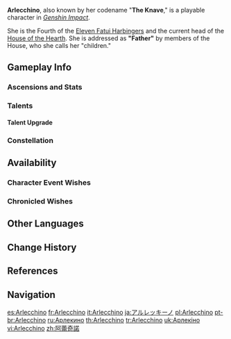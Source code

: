 {{CharacterTabs}}
{{About|the playable character|the Weekly Boss|The Knave|the previous holder of the title "The Knave"|Crucabena|the [[Genius Invokation TCG]] Character Card|Arlecchino (Character Card)}}
{{Character Infobox
|image            = <gallery>
Arlecchino Card.png|Card
Character Arlecchino Full Wish.png|Wish
Character Arlecchino Game.png|In-Game
</gallery>

<!--Playable Character Information-->
|type             = Playable
|element          = Pyro
|weapon           = Polearm
|quality          = 5

<!--Character Information-->
|name             = Arlecchino
|realname         = Peruere<ref name="The Song Burning in the Embers">YouTube: [https://youtu.be/tN5JACOEJFM "The Song Burning in the Embers" Full Animated Short] (Timestamp: 29s)</ref>
|birthday         = August 22nd
|constellation    = Ignis Purgatorius
|region           = Snezhnaya
|region2          = Khaenri'ah
|regionNote2      = in lore
|region3          = Fontaine
|regionNote3      = in lore
|affiliation      = Fatui
|affiliationNote  = on profile
|affiliation2     = House of the Hearth
|affiliation3     = Eleven Fatui Harbingers
|dish             = Hearthfire's Trail
|namecard         = Arlecchino: Edict
|obtain           = * [[The Hearth's Ashen Shadow|Event Wish &mdash; The Hearth's Ashen Shadow]]
|obtainType       = Event-Exclusive
|event_name       = The Hearth's Ashen Shadow
|releaseDate      = 2024-04-24

<!--Family-->
|ancestry         = Crimson Moon Dynasty
|mother           = Crucabena
|motherNote       = "Mother" guardian, deceased
|child            = Lyney
|childNote        = ward "son"
|child2           = Lynette
|childNote2       = ward "daughter"
|child3           = Freminet
|childNote3       = ward "son"
|child4           = Other House of the Hearth members
|childNote4       = ward "children"
|sibling          = Clervie
|siblingNote      = pledged sister, deceased

<!--Titles-->
|title            = Dire Balemoon
|title2           = Head of the House of the Hearth

<!--Voice Actors-->
|voiceEN          = {{w|Erin Yvette}}<ref name="lazzo video description">YouTube: [https://youtu.be/TmaAOV4SJNQ Teyvat Chapter Interlude Teaser: A Winter Night's Lazzo] (Video Description)</ref>
|voiceCN          = [https://zh.moegirl.org.cn/黄莺 Huang Ying ({{zh|黄莺}})]<ref name="Lazzo Chinese">Bilibili: [https://www.bilibili.com/video/BV1mB4y1e7Lh {{zh|《原神·提瓦特篇》幕间PV-「冬夜愚戏」}}] (Video Description)</ref>
|voiceJP          = {{w|Nanako Mori|Mori Nanako ({{ja|森なな子}})}}<ref>Twitter: [https://twitter.com/Genshin_7/status/1546349346001588224 JP VA Announcement]</ref>
|voiceKR          = {{w|ko:이명희 (성우)|Lee Myung-hee ({{ko|이명희}})}}<ref name="Lazzo Korean">YouTube: [https://youtu.be/MgcKHysZ_Dc {{ko|원신 티바트편 막간 PV - 「한겨울 밤의 광대극」}}] (Video Description)</ref>
}}
'''Arlecchino''', also known by her codename "'''The Knave'''," is a playable {{Pyro}} character in ''[[Genshin Impact]]''.

She is the Fourth of the [[Eleven Fatui Harbingers]] and the current head of the [[House of the Hearth]]. She is addressed as '''"Father"''' by members of the House, who she calls her "children."

==Gameplay Info==
===Ascensions and Stats===
{{Character Ascensions and Stats}}

===Talents===
{{Talent Table}}

====Talent Upgrade====
{{Talent Upgrade}}

===Constellation===
{{Constellation Table}}

==Availability==
===Character Event Wishes===
{{Featured}}

===Chronicled Wishes===
{{Featured|chronicled=1}}

==Other Languages==
{{Other Languages
|1_default_hidden = 1
|1_en     = Arlecchino
|1_zhs    = 阿蕾奇诺
|1_zhs_rm = Ālěiqínuò
|1_zht    = 阿蕾奇諾
|1_zht_rm = Ālěiqínuò
|1_ja     = アルレッキーノ
|1_ja_rm  = Arurekkiino
|1_ko     = 아를레키노
|1_es     = Arlecchino
|1_fr     = Arlecchino
|1_ru     = Арлекино
|1_th     = Arlecchino
|1_vi     = Arlecchino
|1_de     = Arlecchino
|1_id     = Arlecchino
|1_pt     = Arlecchino
|1_tr     = Arlecchino
|1_it     = Arlecchino
|2_en     = The Knave
|2_zhs    = 仆人
|2_zhs_rm = Púrén
|2_zht    = 僕人
|2_zht_rm = Púrén
|2_zh_tl  = Servant
|2_ja     = 召使
|2_ja_rm  = Meshitsukai
|2_ja_tl  = Servant
|2_ko     = {{tt|하인|下人}}
|2_ko_tl  = Servant
|2_es     = La Sota
|2_es_tl  = The Knave
|2_fr     = Valet
|2_fr_tl  = {{w|Valet}}
|2_ru     = Слуга
|2_ru_tl  = The Servant
|2_th     = The Knave
|2_vi     = The Knave
|2_de     = Bedienstete
|2_de_tl  = Attendant
|2_id     = The Knave
|2_pt     = Serva
|2_pt_tl  = Servant
|2_tr     = Yaver
|2_tr_tl  = Aide
|2_it     = La Fantesca
|2_it_tl  = The Servant
|3_en     = Peruere
|3_zhs    = 佩露薇利
|3_zhs_rm = Pèilùwēilì
|3_zht    = 佩露薇利
|3_zht_rm = Pèilùwéilì
|3_ja     = ペルヴェーレ
|3_ja_rm  = Peruveere
|3_ko     = 페르엘
|3_es     = Peruere
|3_fr     = Peruere
|3_ru     = Перуэр
|3_th     = Peruere
|3_vi     = Peruere
|3_de     = Peruere
|3_id     = Peruere
|3_pt     = Peruere
|3_tr     = Peruere
|3_it     = Peruere
}}

==Change History==
{{Change History|4.6|introduced=2.4}}

==References==
{{Reflist|2}}

==Navigation==
{{Fatui Navbox|state=collapsed}}
{{Character Navbox}}

[[es:Arlecchino]]
[[fr:Arlecchino]]
[[it:Arlecchino]]
[[ja:アルレッキーノ]]
[[pl:Arlecchino]]
[[pt-br:Arlecchino]]
[[ru:Арлекино]]
[[th:Arlecchino]]
[[tr:Arlecchino]]
[[uk:Арлекіно]]
[[vi:Arlecchino]]
[[zh:阿蕾奇諾]]